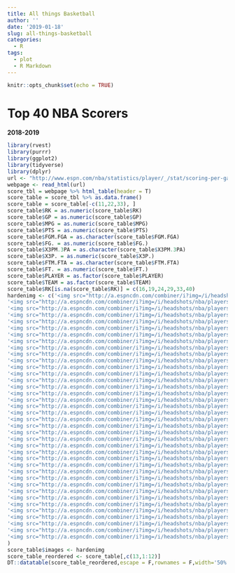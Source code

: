 ```yaml
---
title: All things Basketball
author: ''
date: '2019-01-18'
slug: all-things-basketball
categories:
  - R
tags:
  - plot
  - R Markdown
---
```


```r
knitr::opts_chunk$set(echo = TRUE)
```

# Top 40 NBA Scorers 
**2018-2019**
```r
library(rvest)
library(purrr)
library(ggplot2)
library(tidyverse)
library(dplyr)
url <- "http://www.espn.com/nba/statistics/player/_/stat/scoring-per-game/sort/avgPoints/year/2019/seasontype/2"
webpage <- read_html(url)
score_tbl = webpage %>% html_table(header = T)
score_table = score_tbl %>% as.data.frame()
score_table = score_table[-c(11,22,33), ]
score_table$RK = as.numeric(score_table$RK)
score_table$GP = as.numeric(score_table$GP)
score_table$MPG = as.numeric(score_table$MPG)
score_table$PTS = as.numeric(score_table$PTS)
score_table$FGM.FGA = as.character(score_table$FGM.FGA)
score_table$FG. = as.numeric(score_table$FG.)
score_table$X3PM.3PA = as.character(score_table$X3PM.3PA)
score_table$X3P. = as.numeric(score_table$X3P.)
score_table$FTM.FTA = as.character(score_table$FTM.FTA)
score_table$FT. = as.numeric(score_table$FT.)
score_table$PLAYER = as.factor(score_table$PLAYER)
score_table$TEAM = as.factor(score_table$TEAM)
score_table$RK[is.na(score_table$RK)] = c(16,19,24,29,33,40)
hardenimg <- c('<img src="http://a.espncdn.com/combiner/i?img=/i/headshots/nba/players/full/3992.png&w=350&h=254" height="52"></img>','<img src="http://a.espncdn.com/combiner/i?img=/i/headshots/nba/players/full/3975.png&w=350&h=254" height="52"></img>','<img src="http://a.espncdn.com/combiner/i?img=/i/headshots/nba/players/full/6583.png&w=350&h=254" height="52"></img>',
'<img src="http://a.espncdn.com/combiner/i?img=/i/headshots/nba/players/full/3202.png&w=350&h=254" height="52"></img>',
'<img src="http://a.espncdn.com/combiner/i?img=/i/headshots/nba/players/full/6450.png&w=350&h=254" height="52"></img>',
'<img src="http://a.espncdn.com/combiner/i?img=/i/headshots/nba/players/full/1966.png&w=350&h=254" height="52"></img>',
'<img src="http://a.espncdn.com/combiner/i?img=/i/headshots/nba/players/full/3059318.png&w=350&h=254" height="52"></img>',
'<img src="http://a.espncdn.com/combiner/i?img=/i/headshots/nba/players/full/4251.png&w=350&h=254" height="52"></img>',
'<img src="http://a.espncdn.com/combiner/i?img=/i/headshots/nba/players/full/3032977.png&w=350&h=254" height="52"></img>',
'<img src="http://a.espncdn.com/combiner/i?img=/i/headshots/nba/players/full/6606.png&w=350&h=254" height="52"></img>',
'<img src="http://a.espncdn.com/combiner/i?img=/i/headshots/nba/players/full/3989.png&w=350&h=254" height="52"></img>',
'<img src="http://a.espncdn.com/combiner/i?img=/i/headshots/nba/players/full/6479.png&w=350&h=254" height="52"></img>',
'<img src="http://a.espncdn.com/combiner/i?img=/i/headshots/nba/players/full/6580.png&w=350&h=254" height="52"></img>',
'<img src="http://a.espncdn.com/combiner/i?img=/i/headshots/nba/players/full/3136193.png&w=350&h=254" height="52"></img>',
'<img src="http://a.espncdn.com/combiner/i?img=/i/headshots/nba/players/full/3064440.png&w=350&h=254" height="52"></img>',
'<img src="http://a.espncdn.com/combiner/i?img=/i/headshots/nba/players/full/6442.png&w=350&h=254" height="52"></img>',
'<img src="http://a.espncdn.com/combiner/i?img=/i/headshots/nba/players/full/3136195.png&w=350&h=254" height="52"></img>',
'<img src="http://a.espncdn.com/combiner/i?img=/i/headshots/nba/players/full/6475.png&w=350&h=254" height="52"></img>',
'<img src="http://a.espncdn.com/combiner/i?img=/i/headshots/nba/players/full/3468.png&w=350&h=254" height="52"></img>',
'<img src="http://a.espncdn.com/combiner/i?img=/i/headshots/nba/players/full/3978.png&w=350&h=254" height="52"></img>',
'<img src="http://a.espncdn.com/combiner/i?img=/i/headshots/nba/players/full/3908809.png&w=350&h=254" height="52"></img>',
'<img src="http://a.espncdn.com/combiner/i?img=/i/headshots/nba/players/full/3995.png&w=350&h=254" height="52"></img>',
'<img src="http://a.espncdn.com/combiner/i?img=/i/headshots/nba/players/full/4237.png&w=350&h=254" height="52"></img>',
'<img src="http://a.espncdn.com/combiner/i?img=/i/headshots/nba/players/full/6440.png&w=350&h=254" height="52"></img>',
'<img src="http://a.espncdn.com/combiner/i?img=/i/headshots/nba/players/full/2490149.png&w=350&h=254" height="52"></img>',
'<img src="http://a.espncdn.com/combiner/i?img=/i/headshots/nba/players/full/2983.png&w=350&h=254" height="52"></img>',
'<img src="http://a.espncdn.com/combiner/i?img=/i/headshots/nba/players/full/3945274.png&w=350&h=254" height="52"></img>',
'<img src="http://a.espncdn.com/combiner/i?img=/i/headshots/nba/players/full/6478.png&w=350&h=254" height="52"></img>',
'<img src="http://a.espncdn.com/combiner/i?img=/i/headshots/nba/players/full/2990984.png&w=350&h=254" height="52"></img>',
'<img src="http://a.espncdn.com/combiner/i?img=/i/headshots/nba/players/full/3064514.png&w=350&h=254" height="52"></img>',
'<img src="http://a.espncdn.com/combiner/i?img=/i/headshots/nba/players/full/3195.png&w=350&h=254" height="52"></img>',
'<img src="http://a.espncdn.com/combiner/i?img=/i/headshots/nba/players/full/3112335.png&w=350&h=254" height="52"></img>',
'<img src="http://a.espncdn.com/combiner/i?img=/i/headshots/nba/players/full/6430.png&w=350&h=254" height="52"></img>',
'<img src="http://a.espncdn.com/combiner/i?img=/i/headshots/nba/players/full/2528210.png&w=350&h=254" height="52"></img>',
'<img src="http://a.espncdn.com/combiner/i?img=/i/headshots/nba/players/full/3428.png&w=350&h=254" height="52"></img>',
'<img src="http://a.espncdn.com/combiner/i?img=/i/headshots/nba/players/full/2527963.png&w=350&h=254" height="52"></img>',
'<img src="http://a.espncdn.com/combiner/i?img=/i/headshots/nba/players/full/3134907.png&w=350&h=254" height="52"></img>',
'<img src="http://a.espncdn.com/combiner/i?img=/i/headshots/nba/players/full/3456.png&w=350&h=254" height="52"></img>',
'<img src="http://a.espncdn.com/combiner/i?img=/i/headshots/nba/players/full/2799.png&w=350&h=254" height="52"></img>',
'<img src="http://a.espncdn.com/combiner/i?img=/i/headshots/nba/players/full/3936299.png&w=350&h=254" height="52"></img>'
)
score_table$images <- hardenimg
score_table_reordered <- score_table[,c(13,1:12)]
DT::datatable(score_table_reordered,escape = F,rownames = F,width='50%')
```
